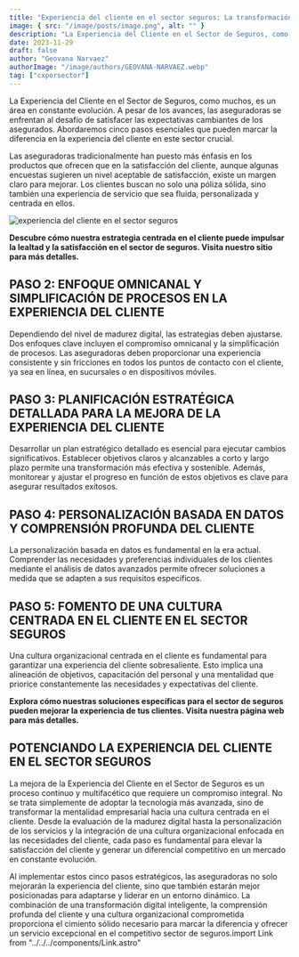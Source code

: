 ```yaml
---
title: "Experiencia del cliente en el sector seguros: La transformación digital como factor clave"
image: { src: "/image/posts/image.png", alt: "" }
description: "La Experiencia del Cliente en el Sector de Seguros, como muchos, es un área en constante evolución. A pesar de los avances, las aseguradoras se enfrentan al desafío de satisfacer las expectativas cambiantes de los asegurados. Abordaremos cinco pasos esenciales que pueden marcar la diferencia en la experiencia del cliente en este sector crucial."
date: 2023-11-29
draft: false
author: "Geovana Narvaez"
authorImage: "/image/authors/GEOVANA-NARVAEZ.webp"
tag: ["cxporsector"]
---
```



La Experiencia del Cliente en el Sector de Seguros, como muchos, es un área en constante evolución. A pesar de los avances, las aseguradoras se enfrentan al desafío de satisfacer las expectativas cambiantes de los asegurados. Abordaremos cinco pasos esenciales que pueden marcar la diferencia en la experiencia del cliente en este sector crucial.

Las aseguradoras tradicionalmente han puesto más énfasis en los productos que ofrecen que en la satisfacción del cliente, aunque algunas encuestas sugieren un nivel aceptable de satisfacción, existe un margen claro para mejorar. Los clientes buscan no solo una póliza sólida, sino también una experiencia de servicio que sea fluida, personalizada y centrada en ellos.

![experiencia del cliente en el sector seguros](/image/posts/image.jpg)

**Descubre cómo nuestra estrategia centrada en el cliente puede impulsar la lealtad y la satisfacción en el sector de seguros. Visita nuestro sitio para más detalles.**

<Link text="¡descubre cómo!" />

## PASO 2: ENFOQUE OMNICANAL Y SIMPLIFICACIÓN DE PROCESOS EN LA EXPERIENCIA DEL CLIENTE

Dependiendo del nivel de madurez digital, las estrategias deben ajustarse. Dos enfoques clave incluyen el compromiso omnicanal y la simplificación de procesos. Las aseguradoras deben proporcionar una experiencia consistente y sin fricciones en todos los puntos de contacto con el cliente, ya sea en línea, en sucursales o en dispositivos móviles.

## PASO 3: PLANIFICACIÓN ESTRATÉGICA DETALLADA PARA LA MEJORA DE LA EXPERIENCIA DEL CLIENTE

Desarrollar un plan estratégico detallado es esencial para ejecutar cambios significativos. Establecer objetivos claros y alcanzables a corto y largo plazo permite una transformación más efectiva y sostenible. Además, monitorear y ajustar el progreso en función de estos objetivos es clave para asegurar resultados exitosos.

## PASO 4: PERSONALIZACIÓN BASADA EN DATOS Y COMPRENSIÓN PROFUNDA DEL CLIENTE

La personalización basada en datos es fundamental en la era actual. Comprender las necesidades y preferencias individuales de los clientes mediante el análisis de datos avanzados permite ofrecer soluciones a medida que se adapten a sus requisitos específicos.

## PASO 5: FOMENTO DE UNA CULTURA CENTRADA EN EL CLIENTE EN EL SECTOR SEGUROS

Una cultura organizacional centrada en el cliente es fundamental para garantizar una experiencia del cliente sobresaliente. Esto implica una alineación de objetivos, capacitación del personal y una mentalidad que priorice constantemente las necesidades y expectativas del cliente.

**Explora cómo nuestras soluciones específicas para el sector de seguros pueden mejorar la experiencia de tus clientes. Visita nuestra página web para más detalles.**

<Link text="¡quiero saber más!" />

## POTENCIANDO LA EXPERIENCIA DEL CLIENTE EN EL SECTOR SEGUROS

La mejora de la Experiencia del Cliente en el Sector de Seguros es un proceso continuo y multifacético que requiere un compromiso integral. No se trata simplemente de adoptar la tecnología más avanzada, sino de transformar la mentalidad empresarial hacia una cultura centrada en el cliente. Desde la evaluación de la madurez digital hasta la personalización de los servicios y la integración de una cultura organizacional enfocada en las necesidades del cliente, cada paso es fundamental para elevar la satisfacción del cliente y generar un diferencial competitivo en un mercado en constante evolución.

Al implementar estos cinco pasos estratégicos, las aseguradoras no solo mejorarán la experiencia del cliente, sino que también estarán mejor posicionadas para adaptarse y liderar en un entorno dinámico. La combinación de una transformación digital inteligente, la comprensión profunda del cliente y una cultura organizacional comprometida proporciona el cimiento sólido necesario para marcar la diferencia y ofrecer un servicio excepcional en el competitivo sector de seguros.import Link from "../../../components/Link.astro"
